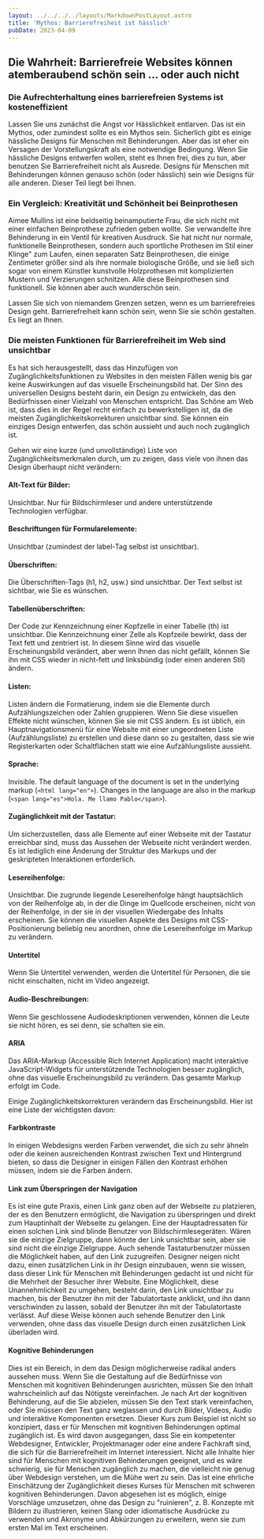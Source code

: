 ```yaml
---
layout: ../../../../layouts/MarkdownPostLayout.astro
title: 'Mythos: Barrierefreiheit ist hässlich'
pubDate: 2023-04-09
---
```


## Die Wahrheit: Barrierefreie Websites können atemberaubend schön sein ... oder auch nicht

### Die Aufrechterhaltung eines barrierefreien Systems ist kosteneffizient

Lassen Sie uns zunächst die Angst vor Hässlichkeit entlarven. Das ist ein Mythos, oder zumindest sollte es ein Mythos sein.
Sicherlich gibt es einige hässliche Designs für Menschen mit Behinderungen. Aber das ist eher ein Versagen der Vorstellungskraft
als eine notwendige Bedingung. Wenn Sie hässliche Designs entwerfen wollen, steht es Ihnen frei, dies zu tun, aber benutzen Sie
Barrierefreiheit nicht als Ausrede. Designs für Menschen mit Behinderungen können genauso schön (oder hässlich) sein wie Designs
für alle anderen. Dieser Teil liegt bei Ihnen.

### Ein Vergleich: Kreativität und Schönheit bei Beinprothesen

Aimee Mullins ist eine beidseitig beinamputierte Frau, die sich nicht mit einer einfachen Beinprothese zufrieden geben wollte.
Sie verwandelte ihre Behinderung in ein Ventil für kreativen Ausdruck. Sie hat nicht nur normale, funktionelle Beinprothesen,
sondern auch sportliche Prothesen im Stil einer Klinge" zum Laufen, einen separaten Satz Beinprothesen, die einige Zentimeter
größer sind als ihre normale biologische Größe, und sie ließ sich sogar von einem Künstler kunstvolle Holzprothesen mit komplizierten
Mustern und Verzierungen schnitzen. Alle diese Beinprothesen sind funktionell. Sie können aber auch wunderschön sein.

Lassen Sie sich von niemandem Grenzen setzen, wenn es um barrierefreies Design geht. Barrierefreiheit kann schön sein, wenn Sie
sie schön gestalten. Es liegt an Ihnen.

### Die meisten Funktionen für Barrierefreiheit im Web sind unsichtbar

Es hat sich herausgestellt, dass das Hinzufügen von Zugänglichkeitsfunktionen zu Websites in den meisten Fällen wenig bis gar keine
Auswirkungen auf das visuelle Erscheinungsbild hat. Der Sinn des universellen Designs besteht darin, ein Design zu entwickeln, das
den Bedürfnissen einer Vielzahl von Menschen entspricht. Das Schöne am Web ist, dass dies in der Regel recht einfach zu
bewerkstelligen ist, da die meisten Zugänglichkeitskorrekturen unsichtbar sind. Sie können ein einziges Design entwerfen, das schön
aussieht und auch noch zugänglich ist.

Gehen wir eine kurze (und unvollständige) Liste von Zugänglichkeitsmerkmalen durch, um zu zeigen, dass viele von ihnen das Design
überhaupt nicht verändern:

#### Alt-Text für Bilder:

Unsichtbar. Nur für Bildschirmleser und andere unterstützende Technologien verfügbar.

#### Beschriftungen für Formularelemente:

Unsichtbar (zumindest der label-Tag selbst ist unsichtbar).

#### Überschriften:

Die Überschriften-Tags (h1, h2, usw.) sind unsichtbar. Der Text selbst ist sichtbar, wie Sie es wünschen.

#### Tabellenüberschriften:

Der Code zur Kennzeichnung einer Kopfzelle in einer Tabelle (th) ist unsichtbar. Die Kennzeichnung einer Zelle als Kopfzeile
bewirkt, dass der Text fett und zentriert ist. In diesem Sinne wird das visuelle Erscheinungsbild verändert, aber wenn Ihnen das
nicht gefällt, können Sie ihn mit CSS wieder in nicht-fett und linksbündig (oder einen anderen Stil) ändern.

#### Listen:

Listen ändern die Formatierung, indem sie die Elemente durch Aufzählungszeichen oder Zahlen gruppieren. Wenn Sie diese visuellen
Effekte nicht wünschen, können Sie sie mit CSS ändern. Es ist üblich, ein Hauptnavigationsmenü für eine Website mit einer ungeordneten
Liste (Aufzählungsliste) zu erstellen und diese dann so zu gestalten, dass sie wie Registerkarten oder Schaltflächen statt wie eine
Aufzählungsliste aussieht.

#### Sprache:

Invisible. The default language of the document is set in the underlying markup (`<html lang="en">`). Changes in the language are also
in the markup (`<span lang="es">Hola. Me llamo Pablo</span>`).

#### Zugänglichkeit mit der Tastatur:

Um sicherzustellen, dass alle Elemente auf einer Webseite mit der Tastatur erreichbar sind, muss das Aussehen der Webseite nicht
verändert werden. Es ist lediglich eine Änderung der Struktur des Markups und der geskripteten Interaktionen erforderlich.

#### Lesereihenfolge:

Unsichtbar. Die zugrunde liegende Lesereihenfolge hängt hauptsächlich von der Reihenfolge ab, in der die Dinge im Quellcode erscheinen,
nicht von der Reihenfolge, in der sie in der visuellen Wiedergabe des Inhalts erscheinen. Sie können die visuellen Aspekte des
Designs mit CSS-Positionierung beliebig neu anordnen, ohne die Lesereihenfolge im Markup zu verändern.

#### Untertitel

Wenn Sie Untertitel verwenden, werden die Untertitel für Personen, die sie nicht einschalten, nicht im Video angezeigt.

#### Audio-Beschreibungen:

Wenn Sie geschlossene Audiodeskriptionen verwenden, können die Leute sie nicht hören, es sei denn, sie schalten sie ein.

#### ARIA

Das ARIA-Markup (Accessible Rich Internet Application) macht interaktive JavaScript-Widgets für unterstützende Technologien besser
zugänglich, ohne das visuelle Erscheinungsbild zu verändern. Das gesamte Markup erfolgt im Code.

Einige Zugänglichkeitskorrekturen verändern das Erscheinungsbild. Hier ist eine Liste der wichtigsten davon:

#### Farbkontraste

In einigen Webdesigns werden Farben verwendet, die sich zu sehr ähneln oder die keinen ausreichenden Kontrast zwischen Text und
Hintergrund bieten, so dass die Designer in einigen Fällen den Kontrast erhöhen müssen, indem sie die Farben ändern.

#### Link zum Überspringen der Navigation

Es ist eine gute Praxis, einen Link ganz oben auf der Webseite zu platzieren, der es den Benutzern ermöglicht, die Navigation zu
überspringen und direkt zum Hauptinhalt der Webseite zu gelangen. Eine der Hauptadressaten für einen solchen Link sind blinde Benutzer
von Bildschirmlesegeräten. Wären sie die einzige Zielgruppe, dann könnte der Link unsichtbar sein, aber sie sind nicht die einzige
Zielgruppe. Auch sehende Tastaturbenutzer müssen die Möglichkeit haben, auf den Link zuzugreifen. Designer neigen nicht dazu, einen
zusätzlichen Link in ihr Design einzubauen, wenn sie wissen, dass dieser Link für Menschen mit Behinderungen gedacht ist und nicht
für die Mehrheit der Besucher ihrer Website. Eine Möglichkeit, diese Unannehmlichkeit zu umgehen, besteht darin, den Link
unsichtbar zu machen, bis der Benutzer ihn mit der Tabulatortaste anklickt, und ihn dann verschwinden zu lassen, sobald der
Benutzer ihn mit der Tabulatortaste verlässt. Auf diese Weise können auch sehende Benutzer den Link verwenden, ohne dass das
visuelle Design durch einen zusätzlichen Link überladen wird.

#### Kognitive Behinderungen

Dies ist ein Bereich, in dem das Design möglicherweise radikal anders aussehen muss. Wenn Sie die Gestaltung auf die Bedürfnisse
von Menschen mit kognitiven Behinderungen ausrichten, müssen Sie den Inhalt wahrscheinlich auf das Nötigste vereinfachen. Je nach
Art der kognitiven Behinderung, auf die Sie abzielen, müssen Sie den Text stark vereinfachen, oder Sie müssen den Text ganz
weglassen und durch Bilder, Videos, Audio und interaktive Komponenten ersetzen. Dieser Kurs zum Beispiel ist nicht so konzipiert,
dass er für Menschen mit kognitiven Behinderungen optimal zugänglich ist. Es wird davon ausgegangen, dass Sie ein kompetenter
Webdesigner, Entwickler, Projektmanager oder eine andere Fachkraft sind, die sich für die Barrierefreiheit im Internet interessiert.
Nicht alle Inhalte hier sind für Menschen mit kognitiven Behinderungen geeignet, und es wäre schwierig, sie für Menschen zugänglich
zu machen, die vielleicht nie genug über Webdesign verstehen, um die Mühe wert zu sein. Das ist eine ehrliche Einschätzung der
Zugänglichkeit dieses Kurses für Menschen mit schweren kognitiven Behinderungen. Davon abgesehen ist es möglich, einige Vorschläge
umzusetzen, ohne das Design zu "ruinieren", z. B. Konzepte mit Bildern zu illustrieren, keinen Slang oder idiomatische Ausdrücke
zu verwenden und Akronyme und Abkürzungen zu erweitern, wenn sie zum ersten Mal im Text erscheinen.
